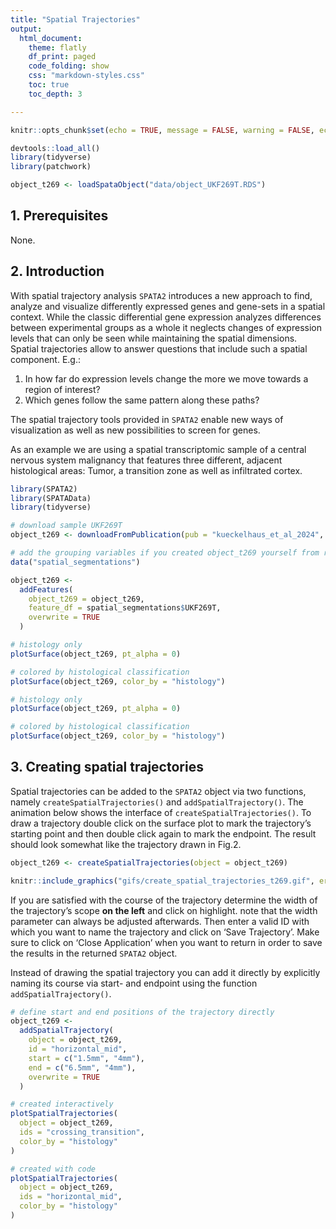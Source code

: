 ```yaml
---
title: "Spatial Trajectories"
output:
  html_document:
    theme: flatly
    df_print: paged
    code_folding: show
    css: "markdown-styles.css"
    toc: true
    toc_depth: 3

---
```


```r
knitr::opts_chunk$set(echo = TRUE, message = FALSE, warning = FALSE, echo = TRUE, eval = TRUE, class.source = "code-chunk", out.width = "50%", fig.show = "hold")

devtools::load_all()
library(tidyverse)
library(patchwork)

object_t269 <- loadSpataObject("data/object_UKF269T.RDS")

```

## 1. Prerequisites

None. 

## 2. Introduction 

With spatial trajectory analysis `SPATA2` introduces a new approach to find, analyze and visualize differently expressed genes and gene-sets in a spatial context. While the classic differential gene expression analyzes differences between experimental groups as a whole it neglects changes of expression levels that can only be seen while maintaining the spatial dimensions. Spatial trajectories allow to answer questions that include such a spatial component. E.g.: 

1. In how far do expression levels change the more we move towards a region of interest? 
2. Which genes follow the same pattern along these paths? 

The spatial trajectory tools provided in `SPATA2` enable new ways of visualization as well as new possibilities to screen for genes. 

As an example we are using a spatial transcriptomic sample of a central nervous system malignancy that features three different, adjacent histological areas: Tumor, a transition zone as well as infiltrated cortex.

```r

library(SPATA2)
library(SPATAData)
library(tidyverse)

# download sample UKF269T
object_t269 <- downloadFromPublication(pub = "kueckelhaus_et_al_2024", id = "UKF269T")

# add the grouping variables if you created object_t269 yourself from raw data 
data("spatial_segmentations")

object_t269 <- 
  addFeatures(
    object_t269 = object_t269, 
    feature_df = spatial_segmentations$UKF269T, 
    overwrite = TRUE
  )

# histology only
plotSurface(object_t269, pt_alpha = 0)

# colored by histological classification
plotSurface(object_t269, color_by = "histology")

```

```r

# histology only
plotSurface(object_t269, pt_alpha = 0)

# colored by histological classification
plotSurface(object_t269, color_by = "histology")

```

## 3. Creating spatial trajectories

Spatial trajectories can be added to the `SPATA2` object via two functions, namely `createSpatialTrajectories()` and `addSpatialTrajectory()`. The animation below shows the interface of `createSpatialTrajectories()`. To draw a trajectory double click on the surface plot to mark the trajectory's starting point and then double click again to mark the endpoint. The result should look somewhat like the trajectory drawn in Fig.2.

```r

object_t269 <- createSpatialTrajectories(object = object_t269)

```

```r

knitr::include_graphics("gifs/create_spatial_trajectories_t269.gif", error = FALSE)

```

If you are satisfied with the course of the trajectory determine the width of the trajectory's scope **on the left** and click on highlight. note that the width parameter can always be adjusted afterwards. Then enter a valid ID with which you want to name the trajectory and click on 'Save Trajectory'. Make sure to click on 'Close Application' when you want to return in order to save the results in the returned `SPATA2` object. 

Instead of drawing the spatial trajectory you can add it directly by explicitly naming its course via start- and endpoint using the function `addSpatialTrajectory()`.

```r

# define start and end positions of the trajectory directly
object_t269 <- 
  addSpatialTrajectory(
    object = object_t269,
    id = "horizontal_mid",
    start = c("1.5mm", "4mm"),
    end = c("6.5mm", "4mm"),
    overwrite = TRUE
  )

```

```r

# created interactively
plotSpatialTrajectories(
  object = object_t269, 
  ids = "crossing_transition", 
  color_by = "histology"
)

# created with code 
plotSpatialTrajectories(
  object = object_t269, 
  ids = "horizontal_mid", 
  color_by = "histology"
)

```

